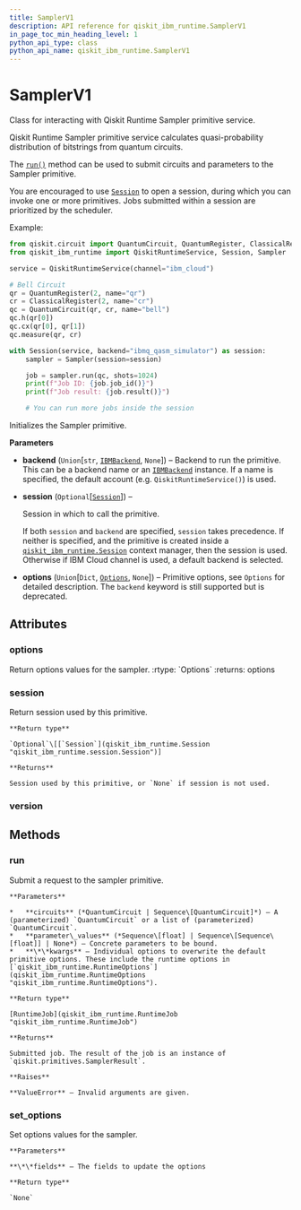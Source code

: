 ```yaml
---
title: SamplerV1
description: API reference for qiskit_ibm_runtime.SamplerV1
in_page_toc_min_heading_level: 1
python_api_type: class
python_api_name: qiskit_ibm_runtime.SamplerV1
---
```


# SamplerV1

<Class id="qiskit_ibm_runtime.SamplerV1" github="https://github.com/Qiskit/qiskit-ibm-runtime/tree/stable/0.22/qiskit_ibm_runtime/sampler.py#L139-L291" signature="SamplerV1(backend=None, session=None, options=None)">
  Class for interacting with Qiskit Runtime Sampler primitive service.

  Qiskit Runtime Sampler primitive service calculates quasi-probability distribution of bitstrings from quantum circuits.

  The [`run()`](#qiskit_ibm_runtime.SamplerV1.run "qiskit_ibm_runtime.SamplerV1.run") method can be used to submit circuits and parameters to the Sampler primitive.

  You are encouraged to use [`Session`](qiskit_ibm_runtime.Session "qiskit_ibm_runtime.Session") to open a session, during which you can invoke one or more primitives. Jobs submitted within a session are prioritized by the scheduler.

  Example:

  ```python
  from qiskit.circuit import QuantumCircuit, QuantumRegister, ClassicalRegister
  from qiskit_ibm_runtime import QiskitRuntimeService, Session, Sampler

  service = QiskitRuntimeService(channel="ibm_cloud")

  # Bell Circuit
  qr = QuantumRegister(2, name="qr")
  cr = ClassicalRegister(2, name="cr")
  qc = QuantumCircuit(qr, cr, name="bell")
  qc.h(qr[0])
  qc.cx(qr[0], qr[1])
  qc.measure(qr, cr)

  with Session(service, backend="ibmq_qasm_simulator") as session:
      sampler = Sampler(session=session)

      job = sampler.run(qc, shots=1024)
      print(f"Job ID: {job.job_id()}")
      print(f"Job result: {job.result()}")

      # You can run more jobs inside the session
  ```

  Initializes the Sampler primitive.

  **Parameters**

  *   **backend** (`Union`\[`str`, [`IBMBackend`](qiskit_ibm_runtime.IBMBackend "qiskit_ibm_runtime.ibm_backend.IBMBackend"), `None`]) – Backend to run the primitive. This can be a backend name or an [`IBMBackend`](qiskit_ibm_runtime.IBMBackend "qiskit_ibm_runtime.IBMBackend") instance. If a name is specified, the default account (e.g. `QiskitRuntimeService()`) is used.

  *   **session** (`Optional`\[[`Session`](qiskit_ibm_runtime.Session "qiskit_ibm_runtime.session.Session")]) –

      Session in which to call the primitive.

      If both `session` and `backend` are specified, `session` takes precedence. If neither is specified, and the primitive is created inside a [`qiskit_ibm_runtime.Session`](qiskit_ibm_runtime.Session "qiskit_ibm_runtime.Session") context manager, then the session is used. Otherwise if IBM Cloud channel is used, a default backend is selected.

  *   **options** (`Union`\[`Dict`, [`Options`](qiskit_ibm_runtime.options.Options "qiskit_ibm_runtime.options.options.Options"), `None`]) – Primitive options, see `Options` for detailed description. The `backend` keyword is still supported but is deprecated.

  ## Attributes

  ### options

  <Attribute id="qiskit_ibm_runtime.SamplerV1.options" name="options">
    Return options values for the sampler. :rtype: `Options` :returns: options
  </Attribute>

  ### session

  <Attribute id="qiskit_ibm_runtime.SamplerV1.session" name="session">
    Return session used by this primitive.

    **Return type**

    `Optional`\[[`Session`](qiskit_ibm_runtime.Session "qiskit_ibm_runtime.session.Session")]

    **Returns**

    Session used by this primitive, or `None` if session is not used.
  </Attribute>

  ### version

  <Attribute id="qiskit_ibm_runtime.SamplerV1.version" name="version" attributeValue="= 1" />

  ## Methods

  ### run

  <Function id="qiskit_ibm_runtime.SamplerV1.run" name="run" github="https://github.com/Qiskit/qiskit-ibm-runtime/tree/stable/0.22/qiskit_ibm_runtime/sampler.py#L211-L239" signature="run(circuits, parameter_values=None, **kwargs)">
    Submit a request to the sampler primitive.

    **Parameters**

    *   **circuits** (*QuantumCircuit | Sequence\[QuantumCircuit]*) – A (parameterized) `QuantumCircuit` or a list of (parameterized) `QuantumCircuit`.
    *   **parameter\_values** (*Sequence\[float] | Sequence\[Sequence\[float]] | None*) – Concrete parameters to be bound.
    *   **\*\*kwargs** – Individual options to overwrite the default primitive options. These include the runtime options in [`qiskit_ibm_runtime.RuntimeOptions`](qiskit_ibm_runtime.RuntimeOptions "qiskit_ibm_runtime.RuntimeOptions").

    **Return type**

    [RuntimeJob](qiskit_ibm_runtime.RuntimeJob "qiskit_ibm_runtime.RuntimeJob")

    **Returns**

    Submitted job. The result of the job is an instance of `qiskit.primitives.SamplerResult`.

    **Raises**

    **ValueError** – Invalid arguments are given.
  </Function>

  ### set\_options

  <Function id="qiskit_ibm_runtime.SamplerV1.set_options" name="set_options" github="https://github.com/Qiskit/qiskit-ibm-runtime/tree/stable/0.22/qiskit_ibm_runtime/base_primitive.py#L428-L436" signature="set_options(**fields)">
    Set options values for the sampler.

    **Parameters**

    **\*\*fields** – The fields to update the options

    **Return type**

    `None`
  </Function>
</Class>

